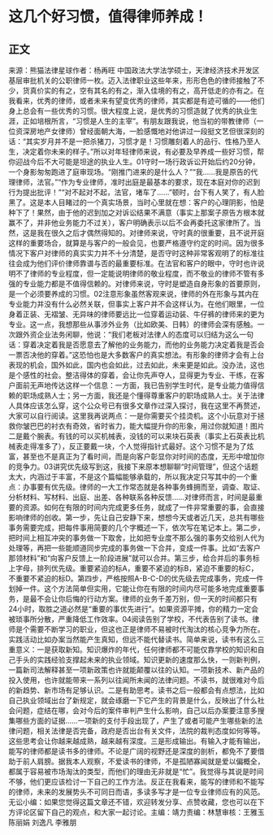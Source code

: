 # 这几个好习惯，值得律师养成！
## 正文
来源：熊猫法律星球作者：杨再旺 中国政法大学法学硕士，天津经济技术开发区基层审批机关的公职律师一枚。迈入法律职业这些年来，形形色色的律师接触了不少，货真价实的有之，空有其名的有之，渐入佳境的有之，高开低走的亦有之。在我看来，优秀的律师，或者未来有望变优秀的律师，其实都是有迹可循的——他们身上总会有一些优秀的习惯。很大程度上说，是优秀的习惯造就了优秀的执业生涯，正如培根所言，“习惯是人生的主宰”。有朋友跟我说，他当初的带教律师（一位资深房地产女律师）曾经面朝大海，一脸感慨地对他讲过一段挺文艺但很深刻的话：“其实岁月并不是一把杀猪刀，习惯才是！习惯雕刻着人的品行、性格乃至人生，决定着你未来的样子。”所以对年轻律师来说，有必要及早养成一些好习惯，帮你迎战今后不大可能是坦途的执业人生。01守时一场行政诉讼开始后约20分钟，一个身影匆匆跑进了庭审现场。“刚推门进来的是什么人？”“我……我是原告的代理律师，法官。”“作为专业律师，准时出庭是最基本的要求，现在本庭对你的迟到行为提出批评！”“对不起对不起，法官，堵车了……”顿时，台下有人笑了，有人脸黑了。这是本人目睹过的一个真实场景，当时心里就在想：客户的心理阴影，怕是种下了！果然，由于他的迟到加之对诉讼结果不满意（事实上那案子原告方根本就赢不了，并非他业务能力不过关），客户明确表示以后不会再委托这家律所了。当然，这是我在很久之后才偶然得知的。对律师来说，守时真的很重要，且不说开庭这样的重要场合，就算是与客户的一般会见，也要严格遵守约定的时间。因为很多情况下客户对律师的真实实力并不十分清楚，是否守时这种非常客观明了的标准往往会成为他们评价律师靠谱与否的最重要标准。在法官和客户的眼中，守时也许说明不了律师的专业程度，但一定能说明律师的敬业程度，而不敬业的律师不管有多强的专业能力都是不值得信赖的。对律师来说，守时是塑造自身形象的首要原则，是一个必须要养成的习惯。02注意形象虽然客观来说，律师的外在形象与其内在专业能力并没有什么必然关联，但事实上客户并不会这样认为。在他们眼里，一位身着正装、无褶皱、无异味的律师要远比一位穿着运动装、牛仔裤的律师来的更为专业。这一点，我想那些从事涉外业务（比如欧美、日韩）的律师会深有感触。一次跟外资企业法务闲聊，他说：“我们老板对法律人的态度可以归结为这么一句话：穿着决定着我是否愿意去了解他的业务能力，而他的业务能力决定着我是否会一票否决他的穿着。”这恐怕也是大多数客户的真实想法。有形象的律师才会有上台表现的机会，国外如此，国内也会如此，过去如此，未来更是如此。没办法，这也是个感性的社会。整洁得体的穿着，会让你先声夺人，显得更为专业、干练，在客户面前无声地传达这样一个信息：一方面，我已告别学生时代，是专业能力值得信赖的职场成熟人士；另一方面，我还是个懂得尊重客户的职场成熟人士。关于法律人具体应该怎么穿，这个公众号已有很多文章作过深入探讨，我在这里不再赘述，大家可以自行阅读。这里我再说两点：一是你需要买个挂烫机。这个小玩意对于拯救你皱巴巴的衬衣有奇效，省时省力，能大幅提升你的形象，用过你就知道！图片二是戴个腕表。有钱的可以买机械表，没钱的可以来块石英表（事实上石英表比机械表走得准多了），反正要戴一块，个人觉得指针式最好。这个习惯不是为了炫富，甚至也不是真正为了看时间，而是向客户彰显你对时间的态度，无形中增加你的竞争力。03讲究优先级写到这，我接下来原本想聊聊“时间管理”，但这个话题太大，内涵过于丰富，不是这个篇幅能够承载的，所以我决定只写其中的一个重点：办事要有优先级。律师的一大工作常态就是各种事务蜂拥而至，调查、取证、分析材料、写材料、出庭、出差、各种联系各种反馈……对律师而言，时间是最重要的资源。如何在有限的时间内完成更多任务，就成了一件非常重要的事，会直接影响律师的创收。第一步，先让自己安静下来，想想今天或者近几天，总共有哪些事务需要完成，把每件事用简要的几个字概述一下，依次写在笔记本上。第二步，把时间上相互冲突的事务做一下取舍，比如把专业度不那么强的事务交给别人代为处理等，再把一些能顺道同步完成的事务做一下合并，变成一件事。比如“去客户那领材料”和“向客户反馈上一阶段进展”就可以合并。第三步，给合并后的事务标上字母，排列优先级。重要紧迫的标A，重要不紧迫的标B，紧迫不重要的标C，不重要不紧迫的标D。第四步，严格按照A-B-C-D的优先级去完成事务，完成一件划掉一件。这个方法简单但实用，它能让你在有限的时间内尽可能多地完成重要事务，是最不会让你后悔的行动方案。律师的业务千差万别，但一天的时间都只有24小时，取胜之道必然是“重要的事优先进行”。如果资源平摊，你的精力一定会被琐事所分散，严重降低工作效率。04阅读告别了学校，不代表告别了读书。律师是个需要不断学习的职业，但这也正是律师不易被时代淘汰的核心竞争力所在。实践活动比如办案当然能产生真知，但远不能代替读书。简单来说，读书有这么三重意义：一是获取新知。知识爆炸的年代，任何律师都不可能仅靠学校的知识和自己手头的实践经验支撑起未来的执业领域。知识更新的速度那么快，一则新判例，一篇新司法解释甚至一项新政策也许就能颠覆以往的认知。一项新技术、新产品的投入使用，也许就能带来一系列以往闻所未闻的法律问题。不读书，就很难对今后的新趋势、新市场有足够认识。二是有助思考。读书之后一般都会有点想法，比如自己执业领域出台了新规定，就会琢磨一下它产生的背景是什么，反映出了什么社会问题，症结在哪，会对今后的案件审判产生什么影响，自己以后办案要注意多搜集哪些方面的证据……一项新的支付手段出现了，产生了或者可能产生哪些新的法律问题，相关法律是否完备，政府是否出台有关文件，法院的裁判态度如何等等。这些思考会让你越来越成熟，越来越有深度。三是形成输出。有输入才能有输出，能写的律师都是读书多的律师。不论是广阔的视野还是深度的剖析，都免不了要借助于前人肩膀。据我本人观察，不爱读书的律师，不是孤陋寡闻就是爱以偏概全，都属于容易被市场淘汰的类型，而他们的理由无非就是“忙”。我觉得与其说是时间不够，他们更应该检讨一下自己的工作方法。反正在我看来，能写的律师和不能写的律师，未来的发展势头不可同日而语，多读多写才是一位专业律师应有的风范。无讼小编：如果您觉得这篇文章还不错，欢迎转发分享、点赞收藏，您也可以在下方评论区留下自己的观点，和大家一起讨论。主编：靖力责编：林慧审核：王雅玉 陈丽娟 刘逸凡 李雅朋